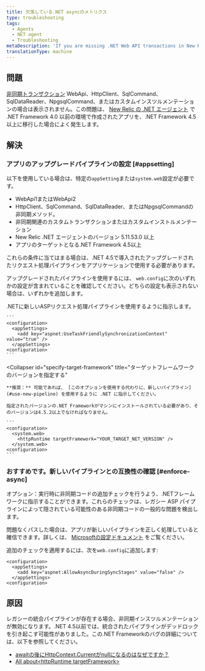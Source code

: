 ```yaml
---
title: 欠落している.NET asyncのメトリクス
type: troubleshooting
tags:
  - Agents
  - NET agent
  - Troubleshooting
metaDescription: 'If you are missing .NET Web API transactions in New Relic and your app targets .NET Framework 4.0, follow these procedures to apply a framework bug fix.'
translationType: machine
---
```


## 問題

[非同期トランザクション](/docs/agents/net-agent/additional-installation/async-support-net) WebApi、HttpClient、SqlCommand、SqlDataReader、NpgsqlCommand、またはカスタムインスツルメンテーションの場合は表示されません。この問題は、 [New Relic の .NET エージェント](/docs/agents/net-agent/getting-started/compatibility-requirements-net-framework-agent#net-version) で .NET Framework 4.0 以前の環境で作成されたアプリを、.NET Framework 4.5 以上に移行した場合によく発生します。

## 解決

### アプリのアップグレードパイプラインの設定 [#appsetting]

以下を使用している場合は、特定の`appSetting`または`system.web`設定が必要です。

* WebApi1またはWebApi2
* HttpClient、SqlCommand、SqlDataReader、またはNpgsqlCommandの非同期メソッド。
* 非同期関連のカスタムトランザクションまたはカスタムインストルメンテーション
* New Relic .NET エージェントのバージョン 5.11.53.0 以上
* アプリのターゲットとなる.NET Framework 4.5以上

これらの条件に当てはまる場合は、.NET 4.5で導入されたアップグレードされたリクエスト処理パイプラインをアプリケーションで使用する必要があります。

アップグレードされたパイプラインを使用するには、 `web.config`に次のいずれかの設定が含まれていることを確認してください。どちらの設定も表示されない場合は、いずれかを追加します。

<CollapserGroup>
  <Collapser
    id="use-new-pipeline"
    title="推奨事項新しいパイプラインを使用するように.NETに伝える"
  >
    .NETに新しいASPリクエスト処理パイプラインを使用するように指示します。

    ```
    <configuration>
      <appSettings>
        <add key="aspnet:UseTaskFriendlySynchronizationContext" value="true" />
      </appSettings>
    <configuration>
    ```
  </Collapser>

  <Collapser
    id="specify-target-framework"
    title="ターゲットフレームワークのバージョンを指定する"
  >
    **推奨：** 可能であれば、 [このオプションを使用する代わりに、新しいパイプライン](#use-new-pipeline) を使用するように .NET に指示してください。

    指定されたバージョンの.NET Frameworkがマシンにインストールされている必要があり、そのバージョンは4.5.2以上でなければなりません。

    ```
    <configuration>
      <system.web>
        <httpRuntime targetFramework="YOUR_TARGET_NET_VERSION" /> 
      </system.web>
    <configuration>
    ```
  </Collapser>
</CollapserGroup>

### おすすめです。新しいパイプラインとの互換性の確認 [#enforce-async]

オプション：実行時に非同期コードの追加チェックを行うよう、.NETフレームワークに指示することができます。これらのチェックは、レガシー ASP パイプラインによって隠されている可能性のある非同期コードの一般的な問題を検出します。

問題なくパスした場合は、アプリが新しいパイプラインを正しく処理していると確信できます。詳しくは、 [Microsoftの設定ドキュメント](https://msdn.microsoft.com/en-us/library/hh975440%28v=vs.120%29.aspx?f=255&MSPPError=-2147217396) をご覧ください。

追加のチェックを適用するには、次を`web.config`に追加します:

```
<configuration>
  <appSettings>
    <add key="aspnet:AllowAsyncDuringSyncStages" value="false" />
  </appSettings>
<configuration>
```

## 原因

レガシーの統合パイプラインが存在する場合、非同期インスツルメンテーションが無効になります。.NET 4.5以前では、統合されたパイプラインがデッドロックを引き起こす可能性がありました。この.NET Frameworkのバグの詳細については、以下を参照してください。

* [awaitの後にHttpContext.Currentがnullになるのはなぜですか？](http://stackoverflow.com/questions/18383923/why-is-httpcontext-current-null-after-await)
* [All about&lt;httpRuntime targetFramework>](http://blogs.msdn.com/b/webdev/archive/2012/11/19/all-about-httpruntime-targetframework.aspx)